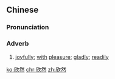 ==Chinese==
{{zh-forms}}

===Pronunciation===
{{zh-pron
|m=xīnrán
|c=jan1 jin4
|mn=him-jiân
|cat=adv
}}

===Adverb===
{{zh-adv}}

# {{lb|zh|literary}} [[joyfully]]; [[with]] [[pleasure]]; [[gladly]]; [[readily]]

[[ko:欣然]]
[[chr:欣然]]
[[zh:欣然]]